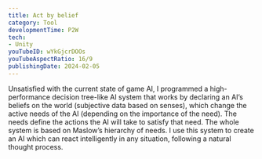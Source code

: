 ```yaml
---
title: Act by belief
category: Tool
developmentTime: P2W
tech:
- Unity
youTubeID: wYkGjcrDOOs
youTubeAspectRatio: 16/9
publishingDate: 2024-02-05
---
```


Unsatisfied with the current state of game AI, I programmed a high-performance decision tree-like AI system that works by declaring an AI’s beliefs on the world (subjective data based on senses), which change the active needs of the AI (depending on the importance of the need). The needs define the actions the AI will take to satisfy that need. The whole system is based on Maslow’s hierarchy of needs. I use this system to create an AI which can react intelligently in any situation, following a natural thought process.
